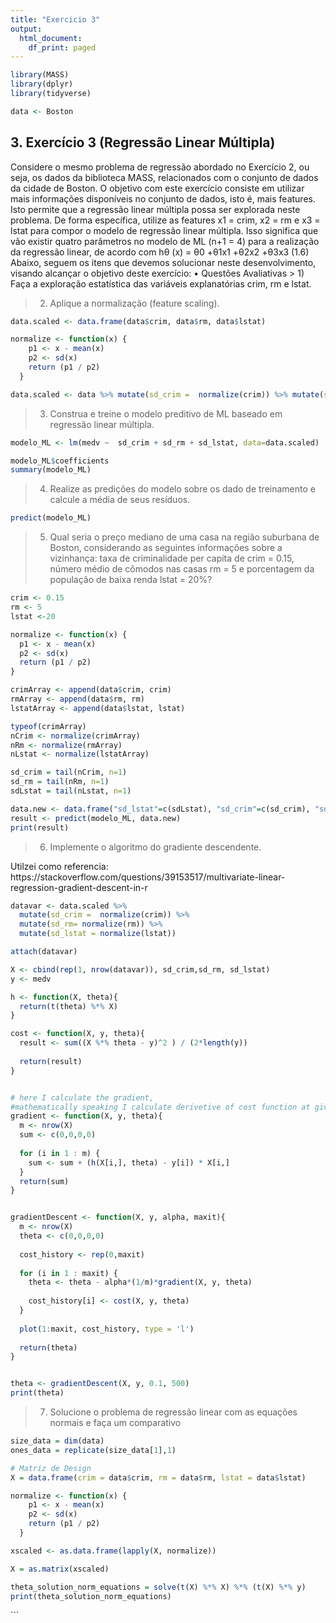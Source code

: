 ```yaml
---
title: "Exercicio 3"
output:
  html_document:
    df_print: paged
---
```

```r
library(MASS)
library(dplyr)
library(tidyverse)

data <- Boston
```

## 3. Exercício 3 (Regressão Linear Múltipla)
Considere o mesmo problema de regressão abordado no Exercício 2, ou seja, os dados da biblioteca MASS,
relacionados com o conjunto de dados da cidade de Boston. O objetivo com este exercício consiste em utilizar
mais informações disponíveis no conjunto de dados, isto é, mais features. Isto permite que a regressão linear
múltipla possa ser explorada neste problema.
De forma específica, utilize as features x1 = crim, x2 = rm e x3 = lstat para compor o modelo de regressão linear
múltipla. Isso significa que vão existir quatro parâmetros no modelo de ML (n+1 = 4) para a realização da
regressão linear, de acordo com
hθ (x) = θ0 +θ1x1 +θ2x2 +θ3x3 (1.6)
Abaixo, seguem os itens que devemos solucionar neste desenvolvimento, visando alcançar o objetivo deste
exercício:
• Questões Avaliativas
> 1) Faça a exploração estatística das variáveis explanatórias crim, rm e lstat.


> 2) Aplique a normalização (feature scaling).

```r

data.scaled <- data.frame(data$crim, data$rm, data$lstat)

normalize <- function(x) {
    p1 <- x - mean(x)
    p2 <- sd(x)
    return (p1 / p2)
  }

data.scaled <- data %>% mutate(sd_crim =  normalize(crim)) %>% mutate(sd_rm= normalize(rm)) %>%  mutate(sd_lstat = normalize(lstat))
```


> 3) Construa e treine o modelo preditivo de ML baseado em regressão linear múltipla.

```r
modelo_ML <- lm(medv ~  sd_crim + sd_rm + sd_lstat, data=data.scaled)

modelo_ML$coefficients
summary(modelo_ML)
```

> 4) Realize as predições do modelo sobre os dado de treinamento e calcule a média de seus resíduos.

```r
predict(modelo_ML)
```


> 5) Qual seria o preço mediano de uma casa na região suburbana de Boston, considerando as seguintes
informações sobre a vizinhança: taxa de criminalidade per capita de crim = 0.15, número médio de
cômodos nas casas rm = 5 e porcentagem da população de baixa renda lstat = 20%?

```r
crim <- 0.15
rm <- 5
lstat <-20

normalize <- function(x) {
  p1 <- x - mean(x)
  p2 <- sd(x)
  return (p1 / p2)
}

crimArray <- append(data$crim, crim)
rmArray <- append(data$rm, rm)
lstatArray <- append(data$lstat, lstat)

typeof(crimArray)
nCrim <- normalize(crimArray)
nRm <- normalize(rmArray)
nLstat <- normalize(lstatArray)

sd_crim = tail(nCrim, n=1)
sd_rm = tail(nRm, n=1)
sdLstat = tail(nLstat, n=1)

data.new <- data.frame("sd_lstat"=c(sdLstat), "sd_crim"=c(sd_crim), "sd_rm"=c(sd_rm))
result <- predict(modelo_ML, data.new)
print(result)
```


> 6) Implemente o algoritmo do gradiente descendente.

Utilzei como referencia: https://stackoverflow.com/questions/39153517/multivariate-linear-regression-gradient-descent-in-r

```r

datavar <- data.scaled %>% 
  mutate(sd_crim =  normalize(crim)) %>% 
  mutate(sd_rm= normalize(rm)) %>%  
  mutate(sd_lstat = normalize(lstat))

attach(datavar)

X <- cbind(rep(1, nrow(datavar)), sd_crim,sd_rm, sd_lstat)
y <- medv

h <- function(X, theta){
  return(t(theta) %*% X)
}

cost <- function(X, y, theta){
  result <- sum((X %*% theta - y)^2 ) / (2*length(y))
  
  return(result)
}


# here I calculate the gradient, 
#mathematically speaking I calculate derivetive of cost function at given points
gradient <- function(X, y, theta){
  m <- nrow(X)
  sum <- c(0,0,0,0)
  
  for (i in 1 : m) {
    sum <- sum + (h(X[i,], theta) - y[i]) * X[i,]
  }
  return(sum)
}


gradientDescent <- function(X, y, alpha, maxit){
  m <- nrow(X)
  theta <- c(0,0,0,0)
  
  cost_history <- rep(0,maxit)
  
  for (i in 1 : maxit) {
    theta <- theta - alpha*(1/m)*gradient(X, y, theta)
    
    cost_history[i] <- cost(X, y, theta)
  }
  
  plot(1:maxit, cost_history, type = 'l')
  
  return(theta)
}


theta <- gradientDescent(X, y, 0.1, 500)
print(theta)

```

> 7) Solucione o problema de regressão linear com as equações normais e faça um comparativo

```r
size_data = dim(data)
ones_data = replicate(size_data[1],1)

# Matriz de Design
X = data.frame(crim = data$crim, rm = data$rm, lstat = data$lstat)

normalize <- function(x) {
    p1 <- x - mean(x)
    p2 <- sd(x)
    return (p1 / p2)
  }

xscaled <- as.data.frame(lapply(X, normalize))

X = as.matrix(xscaled)

theta_solution_norm_equations = solve(t(X) %*% X) %*% (t(X) %*% y) 
print(theta_solution_norm_equations)

```
```


